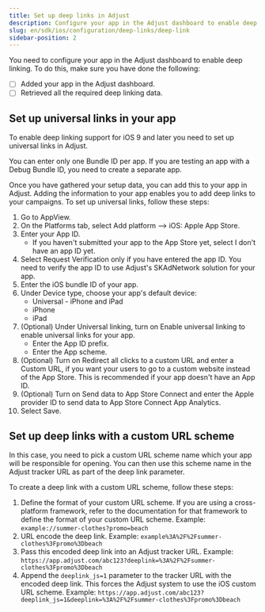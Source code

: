 ```yaml
---
title: Set up deep links in Adjust
description: Configure your app in the Adjust dashboard to enable deep linking.
slug: en/sdk/ios/configuration/deep-links/deep-link
sidebar-position: 2
---
```


You need to configure your app in the Adjust dashboard to enable deep linking. To do this, make sure you have done the following:

-  [ ] Added your app in the Adjust dashboard.
-  [ ] Retrieved all the required deep linking data.

## Set up universal links in your app

To enable deep linking support for iOS 9 and later you need to set up universal links in Adjust.

<Callout type="note">

You can enter only one Bundle ID per app. If you are testing an app with a Debug Bundle ID, you need to create a separate app.

</Callout>

Once you have gathered your setup data, you can add this to your app in Adjust. Adding the information to your app enables you to add deep links to your campaigns. To set up universal links, follow these steps:

1. Go to <GuiLabel>AppView</GuiLabel>.
2. On the <GuiLabel>Platforms</GuiLabel> tab, select <MenuSelection>Add platform --> iOS: Apple App Store</MenuSelection>.
3. Enter your App ID.
   * If you haven't submitted your app to the App Store yet, select <GuiLabel>I don't have an app ID yet</GuiLabel>.
4. Select <GuiLabel>Request Verification</GuiLabel> only if you have entered the app ID. You need to verify the app ID to use Adjust's SKAdNetwork solution for your app.
5. Enter the <GuiLabel>iOS bundle ID</GuiLabel> of your app.
6. Under <GuiLabel>Device type</GuiLabel>, choose your app's default device:
   * Universal - iPhone and iPad
   * iPhone
   * iPad
7. (Optional) Under <GuiLabel>Universal linking</GuiLabel>, turn on Enable universal linking to enable universal links for your app.
   * Enter the <GuiLabel>App ID prefix</GuiLabel>.
   * Enter the <GuiLabel>App scheme</GuiLabel>.
8. (Optional) Turn on <GuiLabel>Redirect all clicks to a custom URL</GuiLabel> and enter a <GuiLabel>Custom URL</GuiLabel>, if you want your users to go to a custom website instead of the App Store. This is recommended if your app doesn't have an App ID.
9. (Optional) Turn on <GuiLabel>Send data to App Store Connect</GuiLabel> and enter the <GuiLabel>Apple provider ID</GuiLabel> to send data to App Store Connect App Analytics.
10. Select <GuiLabel>Save</GuiLabel>.

## Set up deep links with a custom URL scheme

In this case, you need to pick a custom URL scheme name which your app will be responsible for opening. You can then use this scheme name in the Adjust tracker URL as part of the deep link parameter.

To create a deep link with a custom URL scheme, follow these steps:

1. Define the format of your custom URL scheme. If you are using a cross-platform framework, refer to the documentation for that framework to define the format of your custom URL scheme. Example: `example://summer-clothes?promo=beach`
2. URL encode the deep link. Example: `example%3A%2F%2Fsummer-clothes%3Fpromo%3Dbeach`
3. Pass this encoded deep link into an Adjust tracker URL. Example: `https://app.adjust.com/abc123?deeplink=%3A%2F%2Fsummer-clothes%3Fpromo%3Dbeach`
4. Append the `deeplink_js=1` parameter to the tracker URL with the encoded deep link. This forces the Adjust system to use the iOS custom URL scheme. Example: `https://app.adjust.com/abc123?deeplink_js=1&deeplink=%3A%2F%2Fsummer-clothes%3Fpromo%3Dbeach`
